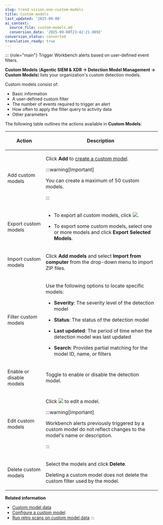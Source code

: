 ```yaml
---
slug: trend-vision-one-custom-models
title: Custom models
last_updated: '2025-09-08'
ai_context:
  source_file: custom-models.md
  conversion_date: '2025-09-08T23:42:21.089Z'
conversion_status: converted
translation_ready: true
---
```


::: {role="main"}
Trigger Workbench alerts based on user-defined event filters.

**Custom Models** (**Agentic SIEM & XDR → Detection Model Management → Custom Models**) lists your organization's custom detection models.

Custom models consist of:

- Basic information
- A user-defined custom filter
- The number of events required to trigger an alert
- How often to apply the filter query to activity data
- Other parameters

The following table outlines the actions available in **Custom Models**:

<table>
<colgroup>
<col style="width: 25%" />
<col style="width: 75%" />
</colgroup>
<thead>
<tr>
<th><p>Action</p></th>
<th><p>Description</p></th>
</tr>
</thead>
<tbody>
<tr>
<td><p>Add custom models</p></td>
<td><p>Click <strong>Add</strong> to <a href="trend-vision-one-configuring-custom-model">create a custom model</a>.</p>


:::warning[Important]

<p>You can create a maximum of 50 custom models.</p>


:::

</td>
</tr>
<tr>
<td><p>Export custom models</p></td>
<td><ul>
<li><p>To export all custom models, click <img src="./images/export_button=GUID-C683DEEE-C19C-484D-A5B1-4CA9D1794756=1=en-us=Low.webp" />.</p></li>
<li><p>To export some custom models, select one or more models and click <strong>Export Selected Models</strong>.</p></li>
</ul></td>
</tr>
<tr>
<td><p>Import custom models</p></td>
<td><p>Click <strong>Add models</strong> and select <strong>Import from computer</strong> from the drop-down menu to import ZIP files.</p></td>
</tr>
<tr>
<td><p>Filter custom models</p></td>
<td><p>Use the following options to locate specific models:</p>
<ul>
<li><p><strong>Severity</strong>: The severity level of the detection model</p></li>
<li><p><strong>Status</strong>: The status of the detection model</p></li>
<li><p><strong>Last updated</strong>: The period of time when the detection model was last updated</p></li>
<li><p><strong>Search</strong>: Provides partial matching for the model ID, name, or filters</p></li>
</ul></td>
</tr>
<tr>
<td><p>Enable or disable models</p></td>
<td><p>Toggle to enable or disable the detection model.</p></td>
</tr>
<tr>
<td><p>Edit custom models</p></td>
<td><p>Click <img src="./images/edit_icon=GUID-1F1D1164-5310-4D6D-ACD0-6049C86960AF.webp" /> to edit a model.</p>


:::warning[Important]

<p>Workbench alerts previously triggered by a custom model do not reflect changes to the model's name or description.</p>


:::

</td>
</tr>
<tr>
<td><p>Delete custom models</p></td>
<td><p>Select the models and click <strong>Delete</strong>.</p>
<p>Deleting a custom model does not delete the custom filter used by the model.</p></td>
</tr>
</tbody>
</table>

**Related information**

- [Custom model data](custom-model-data.mdx)
- [Configure a custom model](configuring-custom-model.md "Create a custom model to define the specific events that trigger Workbench alerts.")
- [Run retro scans on custom model data](run-retro-scans.md "Run retro scans on the historical data captured by existing custom detection models to identify past events that match your defined detection criteria.")
:::
